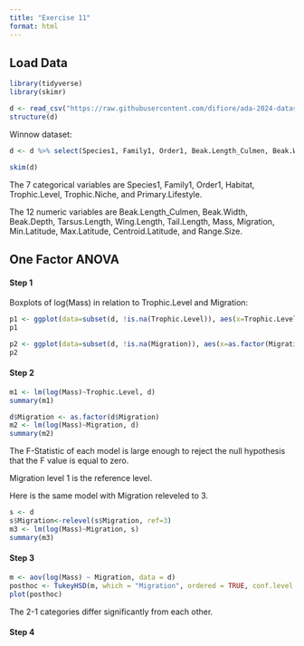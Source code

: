 ```yaml
---
title: "Exercise 11"
format: html
---
```


## Load Data

```r
library(tidyverse)
library(skimr)
```
```r
d <- read_csv("https://raw.githubusercontent.com/difiore/ada-2024-datasets/main/AVONETdataset1.csv", col_names = TRUE)
structure(d)
```
Winnow dataset:
```r
d <- d %>% select(Species1, Family1, Order1, Beak.Length_Culmen, Beak.Width, Beak.Depth, Tarsus.Length, Wing.Length, Tail.Length, Mass, Habitat, Migration, Trophic.Level, Trophic.Niche, Min.Latitude, Max.Latitude, Centroid.Latitude, Primary.Lifestyle, Range.Size)
```
```r
skim(d)
```
The 7 categorical variables are Species1, Family1, Order1, Habitat, Trophic.Level, Trophic.Niche, and Primary.Lifestyle.

The 12 numeric variables are Beak.Length_Culmen, Beak.Width, Beak.Depth, Tarsus.Length, Wing.Length, Tail.Length, Mass, Migration, Min.Latitude, Max.Latitude, Centroid.Latitude, and Range.Size.

## One Factor ANOVA
#### Step 1
Boxplots of log(Mass) in relation to Trophic.Level and Migration:
```r
p1 <- ggplot(data=subset(d, !is.na(Trophic.Level)), aes(x=Trophic.Level, y=log(Mass)))+geom_boxplot(color="blue", fill="blue", alpha=0.2)
p1
```
```r
p2 <- ggplot(data=subset(d, !is.na(Migration)), aes(x=as.factor(Migration), y=log(Mass)))+geom_boxplot(color="blue", fill="blue", alpha=0.2)
p2
```
#### Step 2
```r
m1 <- lm(log(Mass)~Trophic.Level, d)
summary(m1)
```

```r
d$Migration <- as.factor(d$Migration)
m2 <- lm(log(Mass)~Migration, d)
summary(m2)
```

The F-Statistic of each model is large enough to reject the null hypothesis that the F value is equal to zero.

Migration level 1 is the reference level.

Here is the same model with Migration releveled to 3.
```r
s <- d
s$Migration<-relevel(s$Migration, ref=3)
m3 <- lm(log(Mass)~Migration, s)
summary(m3)
```

#### Step 3

```r
m <- aov(log(Mass) ~ Migration, data = d)
posthoc <- TukeyHSD(m, which = "Migration", ordered = TRUE, conf.level = 0.95)
plot(posthoc)
```
The 2-1 categories differ significantly from each other.

#### Step 4



